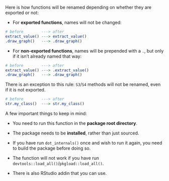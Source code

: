 Here is how functions will be renamed depending on whether they are exported or not:

- For **exported functions**, names will not be changed:

```r
# before        ---> after
extract_value() ---> extract_value() 
.draw_graph()   ---> .draw_graph()
```

- For **non-exported functions**, names will be prepended with a `.`, but only if it isn't already named that way:

```r
# before        ---> after
extract_value() ---> .extract_value() 
.draw_graph()   ---> .draw_graph()
```

There is an exception to this rule: `S3`/`S4` methods will not be renamed, even if it is not exported.

```r
# before        ---> after
str.my_class()  ---> str.my_class() 
```

A few important things to keep in mind:

  - You need to run this function in the **package root directory**. 
  
  - The package needs to be **installed**, rather than just sourced. 
  
  - If you have run `dot_internals()` once and wish to run it again, you need to build the package before doing so.
  
  - The function will not work if you have run   `devtools::load_all()`/`pkgload::load_all()`.
  
  - There is also RStudio addin that you can use. 

